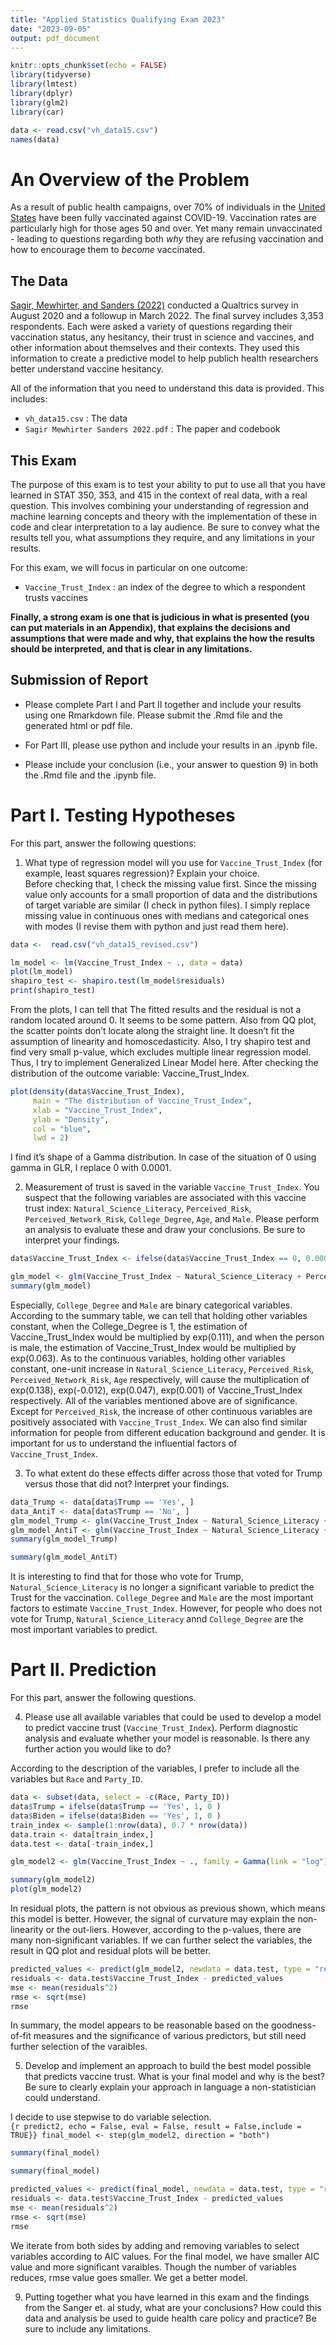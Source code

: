 ```yaml
---
title: "Applied Statistics Qualifying Exam 2023"
date: "2023-09-05"
output: pdf_document
---
```


```r
knitr::opts_chunk$set(echo = FALSE)
library(tidyverse)
library(lmtest)
library(dplyr)
library(glm2)
library(car)

data <- read.csv("vh_data15.csv")
names(data)

```

# An Overview of the Problem

As a result of public health campaigns, over 70% of individuals in the [United States](https://usafacts.org/visualizations/covid-vaccine-tracker-states/) have been fully vaccinated against COVID-19. Vaccination rates are particularly high for those ages 50 and over. Yet many remain unvaccinated - leading to questions regarding both *why* they are refusing vaccination and how to encourage them to *become* vaccinated. 

## The Data
[Sagir, Mewhirter, and Sanders (2022)](https://www.sciencedirect.com/science/article/pii/S0264410X22001347#s0085) conducted a Qualtrics survey in August 2020 and a followup in March 2022. The final survey includes 3,353 respondents. Each were asked a variety of questions regarding their vaccination status, any hesitancy, their trust in science and vaccines, and other information about themselves and their contexts. They used this information to create a predictive model to help publich health researchers better understand vaccine hesitancy.

All of the information that you need to understand this data is provided. This includes:

 * `vh_data15.csv` : The data
 * `Sagir Mewhirter Sanders 2022.pdf` : The paper and codebook

## This Exam 

The purpose of this exam is to test your ability to put to use all that you have learned in STAT 350, 353, and 415 in the context of real data, with a real question. This involves combining your understanding of regression and machine learning concepts and theory with the implementation of these in code and clear interpretation to a lay audience. Be sure to convey what the results tell you, what assumptions they require, and any limitations in your results. 

For this exam, we will focus in particular on one outcome:

  - `Vaccine_Trust_Index` : an index of the degree to which a respondent trusts vaccines
  
**Finally, a strong exam is one that is judicious in what is presented (you can put materials in an Appendix), that explains the decisions and assumptions that were made and why, that explains the how the results should be interpreted, and that is clear in any limitations.**


## Submission of Report

*  Please complete Part I and Part II together and include your results using one Rmarkdown file. Please submit the .Rmd file and  the generated html or pdf file. 

* For Part III, please use python and include your results in an .ipynb file.

*  Please include your conclusion (i.e., your answer to question 9) in both the .Rmd file and the .ipynb file.


# Part I. Testing Hypotheses

For this part, answer the following questions:

1. What type of regression model will you use for `Vaccine_Trust_Index` (for example, least squares regression)? Explain your choice.  
Before checking that, I check the missing value first. Since the missing value only accounts for a small proportion of data and the distributions of target variable are similar (I check in python files). I simply replace missing value in continuous ones with medians and categorical ones with modes (I revise them with python and just read them here).  
```r
data <-  read.csv("vh_data15_revised.csv")
```
```r
lm_model <- lm(Vaccine_Trust_Index ~ ., data = data)
plot(lm_model)
shapiro_test <- shapiro.test(lm_model$residuals)
print(shapiro_test)
```
From the plots, I can tell that The fitted results and the residual is not a random located around 0. It seems to be some pattern. Also from QQ plot, the scatter points don't locate along the straight line. It doesn't fit the assumption of linearity and homoscedasticity. Also, I try shapiro test and find very small p-value, which excludes multiple linear regression model. Thus, I try to implement Generalized Linear Model here. After checking the distribution of the outcome variable: Vaccine_Trust_Index.  
```r
plot(density(data$Vaccine_Trust_Index), 
     main = "The distribution of Vaccine_Trust_Index",
     xlab = "Vaccine_Trust_Index",
     ylab = "Density",
     col = "blue",
     lwd = 2)
```
I find it's shape of a Gamma distribution. In case of the situation of 0 using gamma in GLR, I replace 0 with 0.0001.  
  
2. Measurement of trust is saved in the variable `Vaccine_Trust_Index`. You suspect that the following variables are associated with this vaccine trust index: `Natural_Science_Literacy`, `Perceived_Risk`, `Perceived_Network_Risk`, `College_Degree`, `Age`, and `Male`.  Please perform an analysis to evaluate these and draw your conclusions. Be sure to interpret your findings.  
```r
data$Vaccine_Trust_Index <- ifelse(data$Vaccine_Trust_Index == 0, 0.0001, data$Vaccine_Trust_Index)
```

```r
glm_model <- glm(Vaccine_Trust_Index ~ Natural_Science_Literacy + Perceived_Risk + Perceived_Network_Risk + College_Degree + Age + Male,  family = Gamma(link = "log"), data = data)
summary(glm_model)
```
Especially, `College_Degree` and  `Male` are binary categorical variables. According to the summary table, we can tell that holding other variables constant, when the College_Degree is 1, the estimation of Vaccine_Trust_Index would be multiplied by exp(0.111), and when the person is male, the estimation of Vaccine_Trust_Index would be multiplied by exp(0.063). As to the continuous variables, holding other variables constant, one-unit increase in `Natural_Science_Literacy`, `Perceived_Risk`, `Perceived_Network_Risk`, `Age` respectively, will cause the multiplication of exp(0.138), exp(-0.012), exp(0.047), exp(0.001) of Vaccine_Trust_Index respectively. All of the variables mentioned above are of significance. Except for `Perceived_Risk`, the increase of other continuous variables are positively associated with `Vaccine_Trust_Index`. We can also find similar information for people from different education background and gender. It is important for us to understand the influential factors of `Vaccine_Trust_Index`.  


3. To what extent do these effects differ across those that voted for Trump versus those that did not? Interpret your findings.  

```r
data_Trump <- data[data$Trump == 'Yes', ]
data_AntiT <- data[data$Trump == 'No', ]
glm_model_Trump <- glm(Vaccine_Trust_Index ~ Natural_Science_Literacy + Perceived_Risk + Perceived_Network_Risk + College_Degree + Age + Male,  family = Gamma(link = "log"), data = data_Trump)
glm_model_AntiT <- glm(Vaccine_Trust_Index ~ Natural_Science_Literacy + Perceived_Risk + Perceived_Network_Risk + College_Degree + Age + Male,  family = Gamma(link = "log"), data = data_AntiT)
summary(glm_model_Trump)
```
```r
summary(glm_model_AntiT)
```
It is interesting to find that for those who vote for Trump, `Natural_Science_Literacy` is no longer a significant variable to predict the Trust for the vaccination. `College_Degree` and `Male` are the most important factors to estimate `Vaccine_Trust_Index`. However, for people who does not vote for Trump, `Natural_Science_Literacy` annd `College_Degree` are the most important variables to predict.  

# Part II. Prediction

For this part, answer the following questions. 

4. Please use all available variables that could be used to develop a model to predict vaccine trust (`Vaccine_Trust_Index`). Perform diagnostic analysis and evaluate whether your model is reasonable. Is there any further action you would like to do?  

According to the description of the variables, I prefer to include all the variables but `Race` and `Party_ID`.  
```r
data <- subset(data, select = -c(Race, Party_ID))
data$Trump = ifelse(data$Trump == 'Yes', 1, 0 )
data$Biden = ifelse(data$Biden == 'Yes', 1, 0 )
train_index <- sample(1:nrow(data), 0.7 * nrow(data))
data.train <- data[train_index,]
data.test <- data[-train_index,]

glm_model2 <- glm(Vaccine_Trust_Index ~ ., family = Gamma(link = "log"), data = data.train)
```
```r
summary(glm_model2)
plot(glm_model2)
```
In residual plots, the pattern is not obvious as previous shown, which means this model is better. However, the signal of curvature may explain the non-linearity or the out-liers. However, according to the p-values, there are many non-significant variables. If we can further select the variables, the result in QQ plot and residual plots will be better.  
```r
predicted_values <- predict(glm_model2, newdata = data.test, type = "response")
residuals <- data.test$Vaccine_Trust_Index - predicted_values
mse <- mean(residuals^2)
rmse <- sqrt(mse)
rmse
```
In summary, the model appears to be reasonable based on the goodness-of-fit measures and the significance of various predictors, but still need further selection of the varaibles. 

5. Develop and implement an approach to build the best model possible that predicts vaccine trust. What is your final model and why is the best? Be sure to clearly explain your approach in language a non-statistician could understand.  

I decide to use stepwise to do variable selection.  
```{r predict2, echo = False, eval = False, result = False,include = TRUE}}
final_model <- step(glm_model2, direction = "both")
```
```r
summary(final_model)
```
```r
summary(final_model)
```

```r
predicted_values <- predict(final_model, newdata = data.test, type = "response")
residuals <- data.test$Vaccine_Trust_Index - predicted_values
mse <- mean(residuals^2)
rmse <- sqrt(mse)
rmse
```

We iterate from both sides by adding and removing variables to select variables according to AIC values. For the final model, we have smaller AIC value and more significant varaibles. Though the number of variables reduces, rmse value goes smaller. We get a better model.


9. Putting together what you have learned in this exam and the findings from the Sanger et. al study, what are your conclusions? How could this data and analysis be used to guide health care policy and practice? Be sure to include any limitations.  


